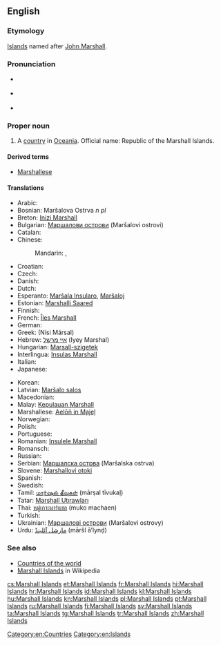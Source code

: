 ==English==

===Etymology===
[[Island]]s named after [[w:John Marshall (British captain)|John Marshall]].

===Pronunciation===
* {{a|UK}} {{IPA|/ˈmɑː.ʃəl ˈai.ləndz/}}
* {{a|US}} {{IPA|/ˈmɑɹ.ʃəl ˈai.ləndz/}}
* {{audio|en-us-Marshall Islands.ogg|Audio (US)}}

===Proper noun===
{{en-proper noun|head=[[Marshall]] [[island|Islands]]}}

# A [[country]] in [[Oceania]]. Official name: Republic of the Marshall Islands.

====Derived terms====
* [[Marshallese]]

====Translations====
{{trans-top|Republic of the Marshall Islands}}
* Arabic: {{t|ar|جزر مارشال|f|p|tr=juzur marshal}}
* Bosnian: Maršalova Ostrva ''n pl''
* Breton: [[Inizi Marshall]]
* Bulgarian: [[Маршалови острови]] (Maršalovi ostrovi)
* Catalan: {{t|ca|illes Marshall|f|p}}
* Chinese:
*: Mandarin: {{t-|cmn|馬紹爾群島|sc=Hani}}, {{t-|cmn|马绍尔群岛|tr=Mǎshào'ěr qúndǎo|sc=Hani}}
* Croatian: {{t+|hr|Maršalovi Otoci}}
* Czech: {{t-|cs|Marshallovy ostrovy|m|p}}
* Danish: {{t|da|Marshalløerne}}
* Dutch: {{t+|nl|Marshalleilanden}}
* Esperanto: [[Marŝala Insularo]], [[Marŝaloj]]
* Estonian: [[Marshalli Saared]]
* Finnish: {{t+|fi|Marshallinsaaret}}
* French: [[Îles Marshall]] {{f|p}}
* German: {{t+|de|Marshallinseln}}
* Greek: {{t+|el|Νήσοι Μάρσαλ|m|p}} (Nísi Mársal)
* Hebrew: [[איי מרשל]] (Iyey Marshal)
* Hungarian: [[Marsall-szigetek]]
* Interlingua: [[Insulas Marshall]]
* Italian: {{t-|it|Isole Marshall|f|p}}
* Japanese: {{t-|ja|マーシャル諸島|tr=Māsharu shotō}}
{{trans-mid}}
* Korean: {{t|ko|마셜 제도|tr=Masyeol jedo}}
* Latvian: [[Maršalo salos]]
* Macedonian: {{t|mk|Маршалови Острови|m|p|tr=Maršálovi Óstrovi}}
* Malay: [[Kepulauan Marshall]]
* Marshallese: [[Aelōn̄ in M̧ajeļ]]
* Norwegian: {{t-|no|Marshalløyene}}
* Polish: {{t+|pl|Wyspy Marshalla}}
* Portuguese: {{t+|pt|Ilhas Marshall}}
* Romanian: [[Insulele Marshall]]
* Romansch: {{t|rm|Inslas da Marshall|f|p}}
* Russian: {{t-|ru|Маршалловы острова|m|p|tr=Máršallovy ostrová}}
* Serbian: [[Маршалска острва]] (Maršalska ostrva)
* Slovene: [[Marshallovi otoki]]
* Spanish: {{t+|es|Islas Marshall|f|p}}
* Swedish: {{t+|sv|Marshallöarna}}
* Tamil: [[மார்ஷல் தீவுகள்]] (mārṣal tīvukaḷ)
* Tatar: [[Marshall Utırawları]]
* Thai: [[หมู่เกาะมาร์แชล]] (muko machaen)
* Turkish: {{t+|tr|Marshall Adaları}}
* Ukrainian: [[Маршалові острови]] (Maršalovi ostrovy)
* Urdu: [[مارشل آئلینڈ]] (māršl ā’lynḍ)
{{trans-bottom}}

===See also===
* [[Appendix:Countries of the world|Countries of the world]]
* [[w:Marshall Islands|Marshall Islands]] in Wikipedia

[[Category:en:Countries]]
[[Category:en:Islands]]

[[cs:Marshall Islands]]
[[et:Marshall Islands]]
[[fr:Marshall Islands]]
[[hi:Marshall Islands]]
[[hr:Marshall Islands]]
[[id:Marshall Islands]]
[[kl:Marshall Islands]]
[[hu:Marshall Islands]]
[[kn:Marshall Islands]]
[[pl:Marshall Islands]]
[[pt:Marshall Islands]]
[[ru:Marshall Islands]]
[[fi:Marshall Islands]]
[[sv:Marshall Islands]]
[[ta:Marshall Islands]]
[[tg:Marshall Islands]]
[[tr:Marshall Islands]]
[[zh:Marshall Islands]]